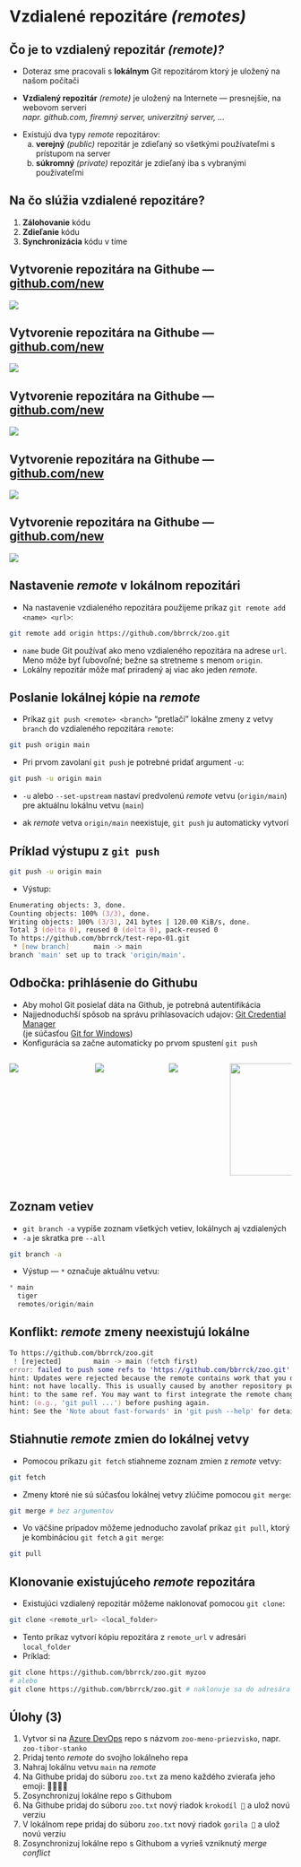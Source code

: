 # Vzdialené repozitáre *(remotes)*


## Čo je to vzdialený repozitár *(remote)?*
- Doteraz sme pracovali s **lokálnym** Git repozitárom ktorý je uložený na našom počítači

- **Vzdialený repozitár** *(remote)* je uložený na Internete --- presnejšie, na webovom serveri  
*napr. github.com, firemný server, univerzitný server, ...*

::: {.fragment}
- Existujú dva typy *remote* repozitárov:
    a. **verejný** *(public)* repozitár je zdieľaný so všetkými používateľmi s prístupom na server
    b. **súkromný** *(private)* repozitár je zdieľaný iba s vybranými používateľmi
:::


## Na čo slúžia vzdialené repozitáre?
1. **Zálohovanie** kódu
2. **Zdieľanie** kódu
3. **Synchronizácia** kódu v tíme


<!-- SHUTTER: CREATE REPO -->

<!-- ## Vytvorenie repozitára na Githube --- [github.com/new](https://github.com/new)  {auto-animate=true}
::: {data-id=create-repo .shutter style="background-image: url('./src/git-basics/img/gh-new-repo/gh-new-full.png')"}
:::

## Vytvorenie repozitára na Githube --- [github.com/new](https://github.com/new)  {auto-animate=true}
::: {data-id=create-repo .shutter style="background-image: url('./src/git-basics/img/gh-new-repo/gh-new-full.png'); margin-top: -500px;"}
:::
::: {data-id=arrow .arrow-pointer .fragment .absolute left=1050 bottom=475}
←
:::


## Vytvorenie repozitára na Githube --- [github.com/new](https://github.com/new)  {auto-animate=true}
::: {data-id=create-repo .shutter style="background-image: url('./src/git-basics/img/gh-new-repo/gh-new-full.png'); margin-top: -500px;"}
:::
::: {data-id=arrow .arrow-pointer .absolute left=725 bottom=210}
←
:::


## Vytvorenie repozitára na Githube --- [github.com/new](https://github.com/new)  {auto-animate=true}
::: {data-id=create-repo .shutter style="background-image: url('./src/git-basics/img/gh-new-repo/gh-new-full.png'); margin-top: -500px;"}
:::
::: {data-id=arrow .arrow-pointer .absolute left=325 bottom=-70}
←
:::


## Vytvorenie repozitára na Githube --- [github.com/new](https://github.com/new)  {auto-animate=true transition="fade" transition-speed="fast"}
::: {data-id=create-repo .shutter style="background-image: url('./src/git-basics/img/gh-new-repo/gh-new-full.png'); margin-top: -1550px;"}
:::
::: {data-id=arrow .arrow-pointer .absolute left=450 bottom=-130}
←
::: -->

## Vytvorenie repozitára na Githube --- [github.com/new](https://github.com/new)
::: {.screenshot}
![](./src/git-basics/img/gh-new-repo/gh-new-full.png)
:::


## Vytvorenie repozitára na Githube --- [github.com/new](https://github.com/new)
::: {.screenshot}
![](./src/git-basics/img/gh-new-repo/gh-new-top.png)
:::


## Vytvorenie repozitára na Githube --- [github.com/new](https://github.com/new)
::: {.screenshot}
![](./src/git-basics/img/gh-new-repo/gh-new-bottom.png)
:::

<!-- SHUTTER: EMPTY REPO -->

<!-- ## {auto-animate=true transition="fade" transition-speed="fast"}
::: {data-id=shNewEmptyRepo .shutter style="margin-top: 0px; background-image: url('./src/git-basics/img/gh-new-repo/gh-new-empty-repo.png')"}
:::


## {auto-animate=true}
::: {data-id=shNewEmptyRepo .shutter style="margin-top: -400px; background-image: url('./src/git-basics/img/gh-new-repo/gh-new-empty-repo.png')"}
:::

::: {.fragment .absolute left=65 bottom=172 style="width: 800px; height: 160px; border: 10px solid red; border-radius: 5px;"}
::: -->


## Vytvorenie repozitára na Githube --- [github.com/new](https://github.com/new)
::: {.screenshot}
![](./src/git-basics/img/gh-new-repo/gh-new-empty-repo.png)
:::


## Vytvorenie repozitára na Githube --- [github.com/new](https://github.com/new)
::: {.screenshot}
![](./src/git-basics/img/gh-new-repo/gh-new-empty-repo-circled.png)
:::



## Nastavenie *remote* v lokálnom repozitári 

- Na nastavenie vzdialeného repozitára použijeme príkaz `git remote add <name> <url>`:
```zsh
git remote add origin https://github.com/bbrrck/zoo.git
```
- `name` bude Git používať ako meno vzdialeného repozitára na adrese `url`. Meno môže byť ľubovoľné; bežne sa stretneme s menom `origin`.
- Lokálny repozitár môže mať priradený aj viac ako jeden *remote*.


## Poslanie lokálnej kópie na *remote*
- Príkaz `git push <remote> <branch>` "pretlačí" lokálne zmeny z vetvy `branch` do vzdialeného repozitára `remote`:
```zsh
git push origin main
```
- Pri prvom zavolaní `git push` je potrebné pridať argument `-u`:
```zsh
git push -u origin main
```
- `-u` alebo `--set-upstream` nastaví predvolenú *remote* vetvu (`origin/main`) pre aktuálnu lokálnu vetvu (`main`) 

- ak *remote* vetva `origin/main` neexistuje, `git push` ju automaticky vytvorí

## Príklad výstupu z `git push`
```zsh
git push -u origin main
```

- Výstup:
```zsh
Enumerating objects: 3, done.
Counting objects: 100% (3/3), done.
Writing objects: 100% (3/3), 241 bytes | 120.00 KiB/s, done.
Total 3 (delta 0), reused 0 (delta 0), pack-reused 0
To https://github.com/bbrrck/test-repo-01.git
 * [new branch]      main -> main
branch 'main' set up to track 'origin/main'.
```


## Odbočka: prihlásenie do Githubu

- Aby mohol Git posielať dáta na Github, je potrebná autentifikácia
- Najjednoduchší spôsob na správu prihlasovacích udajov: [Git Credential Manager](https://github.com/GitCredentialManager/git-credential-manager)  
(je súčasťou [Git for Windows](https://gitforwindows.org/))
- Konfigurácia sa začne automaticky po prvom spustení `git push`

::: {.columns}
::: {.column width=30%}
![](./src/git-basics/img/gh-win-auth/credential-helper-selector-v2.png){.gh-win-auth}
:::
::: {.column width=25%}
![](./src/git-basics/img/gh-win-auth/auth-signin.png){.gh-win-auth}
:::
::: {.column width=20%}
![](./src/git-basics/img/gh-win-auth/auth-confirm.png){.gh-win-auth}
:::
::: {.column width=25%}
![](./src/git-basics/img/gh-win-auth/auth-success.png){.gh-win-auth style="height:200px"}
:::
:::


## Zoznam vetiev
- `git branch -a` vypíše zoznam všetkých vetiev, lokálnych aj vzdialených
- `-a` je skratka pre `--all`
```zsh
git branch -a
```
- Výstup --- `*` označuje aktuálnu vetvu:
```js
* main
  tiger
  remotes/origin/main
```


## Konflikt: *remote* zmeny neexistujú lokálne
```zsh
To https://github.com/bbrrck/zoo.git
 ! [rejected]        main -> main (fetch first)
error: failed to push some refs to 'https://github.com/bbrrck/zoo.git'
hint: Updates were rejected because the remote contains work that you do
hint: not have locally. This is usually caused by another repository pushing
hint: to the same ref. You may want to first integrate the remote changes
hint: (e.g., 'git pull ...') before pushing again.
hint: See the 'Note about fast-forwards' in 'git push --help' for details.
```


## Stiahnutie *remote* zmien do lokálnej vetvy
- Pomocou príkazu `git fetch` stiahneme zoznam zmien z *remote* vetvy:
```zsh
git fetch
```
- Zmeny ktoré nie sú súčasťou lokálnej vetvy zlúčime pomocou `git merge`:
```zsh
git merge # bez argumentov
```
- Vo väčšine prípadov môžeme jednoducho zavolať príkaz `git pull`, ktorý je kombináciou `git fetch` a `git merge`:
```zsh
git pull
```


## Klonovanie existujúceho *remote* repozitára

- Existujúci vzdialený repozitár môžeme naklonovať pomocou `git clone`:
```zsh
git clone <remote_url> <local_folder>
```
- Tento príkaz vytvorí kópiu repozitára z `remote_url` v adresári `local_folder`
- Príklad:
```zsh
git clone https://github.com/bbrrck/zoo.git myzoo
# alebo
git clone https://github.com/bbrrck/zoo.git # naklonuje sa do adresára `zoo`
```


## Úlohy (3) {.exercise #exercise-3-remotes}

::: {.fontsize-090 }
1. Vytvor si na [Azure DevOps](https://dev.azure.com/tiborstanko/git-workshop-2023-04-19/_settings/repositories) repo s názvom `zoo-meno-priezvisko`, napr. `zoo-tibor-stanko`
1. Pridaj tento *remote* do svojho lokálneho repa
1. Nahraj lokálnu vetvu `main` na *remote*
1. Na Githube pridaj do súboru `zoo.txt` za meno každého zvieraťa jeho emoji: 🐼🐘🐯🦒
1. Zosynchronizuj lokálne repo s Githubom
1. Na Githube pridaj do súboru `zoo.txt` nový riadok `krokodíl 🐊` a ulož novú verziu
1. V lokálnom repe pridaj do súboru `zoo.txt` nový riadok `gorila 🦍` a ulož novú verziu
1. Zosynchronizuj lokálne repo s Githubom a vyrieš vzniknutý *merge conflict*
:::
